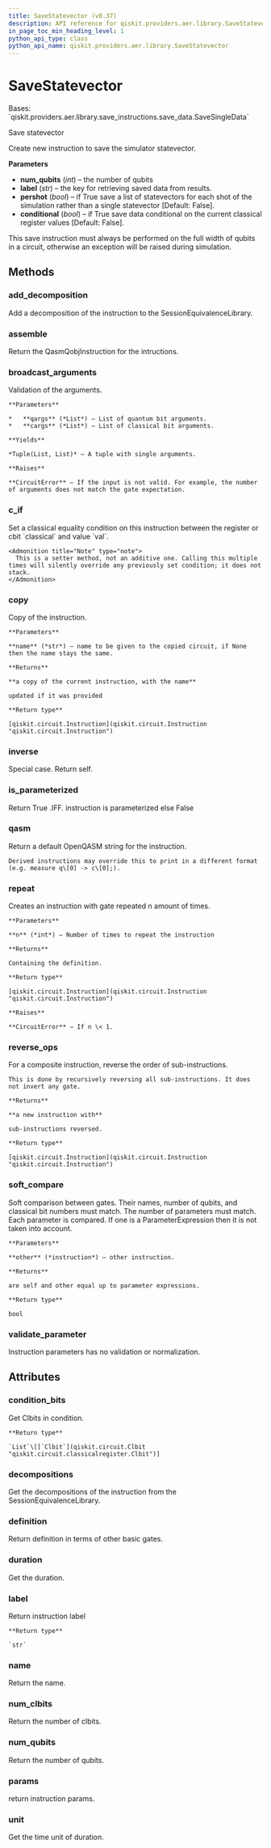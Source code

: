 ```yaml
---
title: SaveStatevector (v0.37)
description: API reference for qiskit.providers.aer.library.SaveStatevector in qiskit v0.37
in_page_toc_min_heading_level: 1
python_api_type: class
python_api_name: qiskit.providers.aer.library.SaveStatevector
---
```


# SaveStatevector

<Class id="qiskit.providers.aer.library.SaveStatevector" isDedicatedPage={true} github="https://github.com/qiskit/qiskit-aer/tree/stable/0.10/qiskit/providers/aer/library/save_instructions/save_statevector.py" signature="SaveStatevector(num_qubits, label='statevector', pershot=False, conditional=False)" modifiers="class">
  Bases: `qiskit.providers.aer.library.save_instructions.save_data.SaveSingleData`

  Save statevector

  Create new instruction to save the simulator statevector.

  **Parameters**

  *   **num\_qubits** (*int*) – the number of qubits
  *   **label** (*str*) – the key for retrieving saved data from results.
  *   **pershot** (*bool*) – if True save a list of statevectors for each shot of the simulation rather than a single statevector \[Default: False].
  *   **conditional** (*bool*) – if True save data conditional on the current classical register values \[Default: False].

  <Admonition title="Note" type="note">
    This save instruction must always be performed on the full width of qubits in a circuit, otherwise an exception will be raised during simulation.
  </Admonition>

  ## Methods

  <span id="qiskit-providers-aer-library-savestatevector-add-decomposition" />

  ### add\_decomposition

  <Function id="qiskit.providers.aer.library.SaveStatevector.add_decomposition" signature="SaveStatevector.add_decomposition(decomposition)">
    Add a decomposition of the instruction to the SessionEquivalenceLibrary.
  </Function>

  <span id="qiskit-providers-aer-library-savestatevector-assemble" />

  ### assemble

  <Function id="qiskit.providers.aer.library.SaveStatevector.assemble" signature="SaveStatevector.assemble()">
    Return the QasmQobjInstruction for the intructions.
  </Function>

  <span id="qiskit-providers-aer-library-savestatevector-broadcast-arguments" />

  ### broadcast\_arguments

  <Function id="qiskit.providers.aer.library.SaveStatevector.broadcast_arguments" signature="SaveStatevector.broadcast_arguments(qargs, cargs)">
    Validation of the arguments.

    **Parameters**

    *   **qargs** (*List*) – List of quantum bit arguments.
    *   **cargs** (*List*) – List of classical bit arguments.

    **Yields**

    *Tuple(List, List)* – A tuple with single arguments.

    **Raises**

    **CircuitError** – If the input is not valid. For example, the number of arguments does not match the gate expectation.
  </Function>

  <span id="qiskit-providers-aer-library-savestatevector-c-if" />

  ### c\_if

  <Function id="qiskit.providers.aer.library.SaveStatevector.c_if" signature="SaveStatevector.c_if(classical, val)">
    Set a classical equality condition on this instruction between the register or cbit `classical` and value `val`.

    <Admonition title="Note" type="note">
      This is a setter method, not an additive one. Calling this multiple times will silently override any previously set condition; it does not stack.
    </Admonition>
  </Function>

  <span id="qiskit-providers-aer-library-savestatevector-copy" />

  ### copy

  <Function id="qiskit.providers.aer.library.SaveStatevector.copy" signature="SaveStatevector.copy(name=None)">
    Copy of the instruction.

    **Parameters**

    **name** (*str*) – name to be given to the copied circuit, if None then the name stays the same.

    **Returns**

    **a copy of the current instruction, with the name**

    updated if it was provided

    **Return type**

    [qiskit.circuit.Instruction](qiskit.circuit.Instruction "qiskit.circuit.Instruction")
  </Function>

  <span id="qiskit-providers-aer-library-savestatevector-inverse" />

  ### inverse

  <Function id="qiskit.providers.aer.library.SaveStatevector.inverse" signature="SaveStatevector.inverse()">
    Special case. Return self.
  </Function>

  <span id="qiskit-providers-aer-library-savestatevector-is-parameterized" />

  ### is\_parameterized

  <Function id="qiskit.providers.aer.library.SaveStatevector.is_parameterized" signature="SaveStatevector.is_parameterized()">
    Return True .IFF. instruction is parameterized else False
  </Function>

  <span id="qiskit-providers-aer-library-savestatevector-qasm" />

  ### qasm

  <Function id="qiskit.providers.aer.library.SaveStatevector.qasm" signature="SaveStatevector.qasm()">
    Return a default OpenQASM string for the instruction.

    Derived instructions may override this to print in a different format (e.g. measure q\[0] -> c\[0];).
  </Function>

  <span id="qiskit-providers-aer-library-savestatevector-repeat" />

  ### repeat

  <Function id="qiskit.providers.aer.library.SaveStatevector.repeat" signature="SaveStatevector.repeat(n)">
    Creates an instruction with gate repeated n amount of times.

    **Parameters**

    **n** (*int*) – Number of times to repeat the instruction

    **Returns**

    Containing the definition.

    **Return type**

    [qiskit.circuit.Instruction](qiskit.circuit.Instruction "qiskit.circuit.Instruction")

    **Raises**

    **CircuitError** – If n \< 1.
  </Function>

  <span id="qiskit-providers-aer-library-savestatevector-reverse-ops" />

  ### reverse\_ops

  <Function id="qiskit.providers.aer.library.SaveStatevector.reverse_ops" signature="SaveStatevector.reverse_ops()">
    For a composite instruction, reverse the order of sub-instructions.

    This is done by recursively reversing all sub-instructions. It does not invert any gate.

    **Returns**

    **a new instruction with**

    sub-instructions reversed.

    **Return type**

    [qiskit.circuit.Instruction](qiskit.circuit.Instruction "qiskit.circuit.Instruction")
  </Function>

  <span id="qiskit-providers-aer-library-savestatevector-soft-compare" />

  ### soft\_compare

  <Function id="qiskit.providers.aer.library.SaveStatevector.soft_compare" signature="SaveStatevector.soft_compare(other)">
    Soft comparison between gates. Their names, number of qubits, and classical bit numbers must match. The number of parameters must match. Each parameter is compared. If one is a ParameterExpression then it is not taken into account.

    **Parameters**

    **other** (*instruction*) – other instruction.

    **Returns**

    are self and other equal up to parameter expressions.

    **Return type**

    bool
  </Function>

  <span id="qiskit-providers-aer-library-savestatevector-validate-parameter" />

  ### validate\_parameter

  <Function id="qiskit.providers.aer.library.SaveStatevector.validate_parameter" signature="SaveStatevector.validate_parameter(parameter)">
    Instruction parameters has no validation or normalization.
  </Function>

  ## Attributes

  ### condition\_bits

  <Attribute id="qiskit.providers.aer.library.SaveStatevector.condition_bits">
    Get Clbits in condition.

    **Return type**

    `List`\[[`Clbit`](qiskit.circuit.Clbit "qiskit.circuit.classicalregister.Clbit")]
  </Attribute>

  ### decompositions

  <Attribute id="qiskit.providers.aer.library.SaveStatevector.decompositions">
    Get the decompositions of the instruction from the SessionEquivalenceLibrary.
  </Attribute>

  ### definition

  <Attribute id="qiskit.providers.aer.library.SaveStatevector.definition">
    Return definition in terms of other basic gates.
  </Attribute>

  ### duration

  <Attribute id="qiskit.providers.aer.library.SaveStatevector.duration">
    Get the duration.
  </Attribute>

  ### label

  <Attribute id="qiskit.providers.aer.library.SaveStatevector.label">
    Return instruction label

    **Return type**

    `str`
  </Attribute>

  ### name

  <Attribute id="qiskit.providers.aer.library.SaveStatevector.name">
    Return the name.
  </Attribute>

  ### num\_clbits

  <Attribute id="qiskit.providers.aer.library.SaveStatevector.num_clbits">
    Return the number of clbits.
  </Attribute>

  ### num\_qubits

  <Attribute id="qiskit.providers.aer.library.SaveStatevector.num_qubits">
    Return the number of qubits.
  </Attribute>

  ### params

  <Attribute id="qiskit.providers.aer.library.SaveStatevector.params">
    return instruction params.
  </Attribute>

  ### unit

  <Attribute id="qiskit.providers.aer.library.SaveStatevector.unit">
    Get the time unit of duration.
  </Attribute>
</Class>

